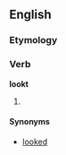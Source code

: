 ==English==

===Etymology===
{{suffix|look|t}}

===Verb===
'''lookt'''

# {{archaic}} {{past of|[[look]]}}

====Synonyms====
*[[looked]]